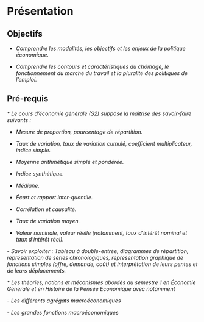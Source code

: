 # Présentation {.unnumbered}

## Objectifs

-   *Comprendre les modalités, les objectifs et les enjeux de la politique économique.*

-   *Comprendre les contours et caractéristiques du chômage, le fonctionnement du marché du travail et la pluralité des politiques de l’emploi.*

## Pré-requis

*\* Le cours d’économie générale (S2) suppose la maîtrise des savoir-faire suivants :*

-   *Mesure de proportion, pourcentage de répartition.*

-   *Taux de variation, taux de variation cumulé, coefficient multiplicateur, indice simple.*

-   *Moyenne arithmétique simple et pondérée.*

-   *Indice synthétique.*

-   *Médiane.*

-   *Écart et rapport inter-quantile.*

-   *Corrélation et causalité.*

-   *Taux de variation moyen.*

-   *Valeur nominale, valeur réelle (notamment, taux d'intérêt nominal et taux d'intérêt réel).*

*- Savoir exploiter : Tableau à double-entrée, diagrammes de répartition, représentation de séries chronologiques, représentation graphique de fonctions simples (offre, demande, coût) et interprétation de leurs pentes et de leurs déplacements.*

*\* Les théories, notions et mécanismes abordés au semestre 1 en Économie Générale et en Histoire de la Pensée Economique avec notamment*

*- Les différents agrégats macroéconomiques*

*- Les grandes fonctions macroéconomiques*

## 
